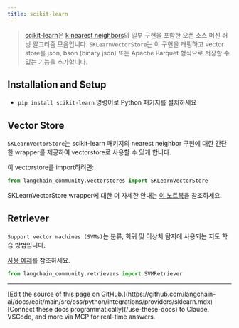 ```yaml
---
title: scikit-learn
---
```


>[scikit-learn](https://scikit-learn.org/stable/)은 [k nearest neighbors](https://scikit-learn.org/stable/modules/generated/sklearn.neighbors.NearestNeighbors.html)의 일부 구현을 포함한 오픈 소스 머신 러닝 알고리즘 모음입니다. `SKLearnVectorStore`는 이 구현을 래핑하고 vector store를 json, bson (binary json) 또는 Apache Parquet 형식으로 저장할 수 있는 기능을 추가합니다.

## Installation and Setup

- `pip install scikit-learn` 명령어로 Python 패키지를 설치하세요


## Vector Store

`SKLearnVectorStore`는 scikit-learn 패키지의 nearest neighbor 구현에 대한 간단한 wrapper를 제공하여 vectorstore로 사용할 수 있게 합니다.

이 vectorstore를 import하려면:

```python
from langchain_community.vectorstores import SKLearnVectorStore
```

SKLearnVectorStore wrapper에 대한 더 자세한 안내는 [이 노트북](/oss/python/integrations/vectorstores/sklearn)을 참조하세요.


## Retriever

`Support vector machines (SVMs)`는 분류, 회귀 및 이상치 탐지에 사용되는 지도 학습 방법입니다.

[사용 예제](/oss/python/integrations/retrievers/svm)를 참조하세요.

```python
from langchain_community.retrievers import SVMRetriever
```

---

<Callout icon="pen-to-square" iconType="regular">
    [Edit the source of this page on GitHub.](https://github.com/langchain-ai/docs/edit/main/src/oss/python/integrations/providers/sklearn.mdx)
</Callout>
<Tip icon="terminal" iconType="regular">
    [Connect these docs programmatically](/use-these-docs) to Claude, VSCode, and more via MCP for    real-time answers.
</Tip>
